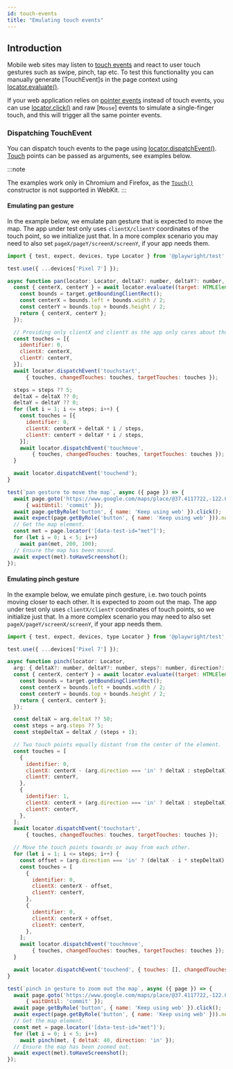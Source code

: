 ```yaml
---
id: touch-events
title: "Emulating touch events"
---
```


## Introduction

Mobile web sites may listen to [touch events](https://developer.mozilla.org/en-US/docs/Web/API/Touch_events) and react to user touch gestures such as swipe, pinch, tap etc. To test this functionality you can manually generate [TouchEvent]s in the page context using [locator.evaluate()](/api/class-locator.mdx#locator-evaluate).

If your web application relies on [pointer events](https://developer.mozilla.org/en-US/docs/Web/API/Pointer_events) instead of touch events, you can use [locator.click()](/api/class-locator.mdx#locator-click) and raw [`Mouse`] events to simulate a single-finger touch, and this will trigger all the same pointer events.

### Dispatching TouchEvent

You can dispatch touch events to the page using [locator.dispatchEvent()](/api/class-locator.mdx#locator-dispatch-event). [Touch](https://developer.mozilla.org/en-US/docs/Web/API/Touch) points can be passed as arguments, see examples below.

:::note

The examples work only in Chromium and Firefox, as the [`Touch()`](https://developer.mozilla.org/en-US/docs/Web/API/Touch/Touch) constructor is not supported in WebKit.
:::

#### Emulating pan gesture

In the example below, we emulate pan gesture that is expected to move the map. The app under test only uses `clientX/clientY` coordinates of the touch point, so we initialize just that. In a more complex scenario you may need to also set `pageX/pageY/screenX/screenY`, if your app needs them.

```js
import { test, expect, devices, type Locator } from '@playwright/test';

test.use({ ...devices['Pixel 7'] });

async function pan(locator: Locator, deltaX?: number, deltaY?: number, steps?: number) {
  const { centerX, centerY } = await locator.evaluate((target: HTMLElement) => {
    const bounds = target.getBoundingClientRect();
    const centerX = bounds.left + bounds.width / 2;
    const centerY = bounds.top + bounds.height / 2;
    return { centerX, centerY };
  });

  // Providing only clientX and clientY as the app only cares about those.
  const touches = [{
    identifier: 0,
    clientX: centerX,
    clientY: centerY,
  }];
  await locator.dispatchEvent('touchstart',
      { touches, changedTouches: touches, targetTouches: touches });

  steps = steps ?? 5;
  deltaX = deltaX ?? 0;
  deltaY = deltaY ?? 0;
  for (let i = 1; i <= steps; i++) {
    const touches = [{
      identifier: 0,
      clientX: centerX + deltaX * i / steps,
      clientY: centerY + deltaY * i / steps,
    }];
    await locator.dispatchEvent('touchmove',
        { touches, changedTouches: touches, targetTouches: touches });
  }

  await locator.dispatchEvent('touchend');
}

test(`pan gesture to move the map`, async ({ page }) => {
  await page.goto('https://www.google.com/maps/place/@37.4117722,-122.0713234,15z',
      { waitUntil: 'commit' });
  await page.getByRole('button', { name: 'Keep using web' }).click();
  await expect(page.getByRole('button', { name: 'Keep using web' })).not.toBeVisible();
  // Get the map element.
  const met = page.locator('[data-test-id="met"]');
  for (let i = 0; i < 5; i++)
    await pan(met, 200, 100);
  // Ensure the map has been moved.
  await expect(met).toHaveScreenshot();
});
```

#### Emulating pinch gesture

In the example below, we emulate pinch gesture, i.e. two touch points moving closer to each other. It is expected to zoom out the map. The app under test only uses `clientX/clientY` coordinates of touch points, so we initialize just that. In a more complex scenario you may need to also set `pageX/pageY/screenX/screenY`, if your app needs them.

```js
import { test, expect, devices, type Locator } from '@playwright/test';

test.use({ ...devices['Pixel 7'] });

async function pinch(locator: Locator,
  arg: { deltaX?: number, deltaY?: number, steps?: number, direction?: 'in' | 'out' }) {
  const { centerX, centerY } = await locator.evaluate((target: HTMLElement) => {
    const bounds = target.getBoundingClientRect();
    const centerX = bounds.left + bounds.width / 2;
    const centerY = bounds.top + bounds.height / 2;
    return { centerX, centerY };
  });

  const deltaX = arg.deltaX ?? 50;
  const steps = arg.steps ?? 5;
  const stepDeltaX = deltaX / (steps + 1);

  // Two touch points equally distant from the center of the element.
  const touches = [
    {
      identifier: 0,
      clientX: centerX - (arg.direction === 'in' ? deltaX : stepDeltaX),
      clientY: centerY,
    },
    {
      identifier: 1,
      clientX: centerX + (arg.direction === 'in' ? deltaX : stepDeltaX),
      clientY: centerY,
    },
  ];
  await locator.dispatchEvent('touchstart',
      { touches, changedTouches: touches, targetTouches: touches });

  // Move the touch points towards or away from each other.
  for (let i = 1; i <= steps; i++) {
    const offset = (arg.direction === 'in' ? (deltaX - i * stepDeltaX) : (stepDeltaX * (i + 1)));
    const touches = [
      {
        identifier: 0,
        clientX: centerX - offset,
        clientY: centerY,
      },
      {
        identifier: 0,
        clientX: centerX + offset,
        clientY: centerY,
      },
    ];
    await locator.dispatchEvent('touchmove',
        { touches, changedTouches: touches, targetTouches: touches });
  }

  await locator.dispatchEvent('touchend', { touches: [], changedTouches: [], targetTouches: [] });
}

test(`pinch in gesture to zoom out the map`, async ({ page }) => {
  await page.goto('https://www.google.com/maps/place/@37.4117722,-122.0713234,15z',
      { waitUntil: 'commit' });
  await page.getByRole('button', { name: 'Keep using web' }).click();
  await expect(page.getByRole('button', { name: 'Keep using web' })).not.toBeVisible();
  // Get the map element.
  const met = page.locator('[data-test-id="met"]');
  for (let i = 0; i < 5; i++)
    await pinch(met, { deltaX: 40, direction: 'in' });
  // Ensure the map has been zoomed out.
  await expect(met).toHaveScreenshot();
});
```


[Accessibility]: /api/class-accessibility.mdx "Accessibility"
[Android]: /api/class-android.mdx "Android"
[AndroidDevice]: /api/class-androiddevice.mdx "AndroidDevice"
[AndroidInput]: /api/class-androidinput.mdx "AndroidInput"
[AndroidSocket]: /api/class-androidsocket.mdx "AndroidSocket"
[AndroidWebView]: /api/class-androidwebview.mdx "AndroidWebView"
[APIRequest]: /api/class-apirequest.mdx "APIRequest"
[APIRequestContext]: /api/class-apirequestcontext.mdx "APIRequestContext"
[APIResponse]: /api/class-apiresponse.mdx "APIResponse"
[APIResponseAssertions]: /api/class-apiresponseassertions.mdx "APIResponseAssertions"
[Browser]: /api/class-browser.mdx "Browser"
[BrowserContext]: /api/class-browsercontext.mdx "BrowserContext"
[BrowserServer]: /api/class-browserserver.mdx "BrowserServer"
[BrowserType]: /api/class-browsertype.mdx "BrowserType"
[CDPSession]: /api/class-cdpsession.mdx "CDPSession"
[Clock]: /api/class-clock.mdx "Clock"
[ConsoleMessage]: /api/class-consolemessage.mdx "ConsoleMessage"
[Coverage]: /api/class-coverage.mdx "Coverage"
[Dialog]: /api/class-dialog.mdx "Dialog"
[Download]: /api/class-download.mdx "Download"
[Electron]: /api/class-electron.mdx "Electron"
[ElectronApplication]: /api/class-electronapplication.mdx "ElectronApplication"
[ElementHandle]: /api/class-elementhandle.mdx "ElementHandle"
[FileChooser]: /api/class-filechooser.mdx "FileChooser"
[Frame]: /api/class-frame.mdx "Frame"
[FrameLocator]: /api/class-framelocator.mdx "FrameLocator"
[GenericAssertions]: /api/class-genericassertions.mdx "GenericAssertions"
[JSHandle]: /api/class-jshandle.mdx "JSHandle"
[Keyboard]: /api/class-keyboard.mdx "Keyboard"
[Locator]: /api/class-locator.mdx "Locator"
[LocatorAssertions]: /api/class-locatorassertions.mdx "LocatorAssertions"
[Logger]: /api/class-logger.mdx "Logger"
[Mouse]: /api/class-mouse.mdx "Mouse"
[Page]: /api/class-page.mdx "Page"
[PageAssertions]: /api/class-pageassertions.mdx "PageAssertions"
[Playwright]: /api/class-playwright.mdx "Playwright"
[PlaywrightAssertions]: /api/class-playwrightassertions.mdx "PlaywrightAssertions"
[Request]: /api/class-request.mdx "Request"
[Response]: /api/class-response.mdx "Response"
[Route]: /api/class-route.mdx "Route"
[Selectors]: /api/class-selectors.mdx "Selectors"
[SnapshotAssertions]: /api/class-snapshotassertions.mdx "SnapshotAssertions"
[TimeoutError]: /api/class-timeouterror.mdx "TimeoutError"
[Touchscreen]: /api/class-touchscreen.mdx "Touchscreen"
[Tracing]: /api/class-tracing.mdx "Tracing"
[Video]: /api/class-video.mdx "Video"
[WebError]: /api/class-weberror.mdx "WebError"
[WebSocket]: /api/class-websocket.mdx "WebSocket"
[WebSocketRoute]: /api/class-websocketroute.mdx "WebSocketRoute"
[Worker]: /api/class-worker.mdx "Worker"
[Fixtures]: /api/class-fixtures.mdx "Fixtures"
[FullConfig]: /api/class-fullconfig.mdx "FullConfig"
[FullProject]: /api/class-fullproject.mdx "FullProject"
[Location]: /api/class-location.mdx "Location"
[Test]: /api/class-test.mdx "Test"
[TestConfig]: /api/class-testconfig.mdx "TestConfig"
[TestInfo]: /api/class-testinfo.mdx "TestInfo"
[TestInfoError]: /api/class-testinfoerror.mdx "TestInfoError"
[TestOptions]: /api/class-testoptions.mdx "TestOptions"
[TestProject]: /api/class-testproject.mdx "TestProject"
[WorkerInfo]: /api/class-workerinfo.mdx "WorkerInfo"
[Reporter]: /api/class-reporter.mdx "Reporter"
[Suite]: /api/class-suite.mdx "Suite"
[TestCase]: /api/class-testcase.mdx "TestCase"
[TestError]: /api/class-testerror.mdx "TestError"
[TestResult]: /api/class-testresult.mdx "TestResult"
[TestStep]: /api/class-teststep.mdx "TestStep"
[Element]: https://developer.mozilla.org/en-US/docs/Web/API/element "Element"
[EvaluationArgument]: /evaluating.mdx#evaluation-argument "EvaluationArgument"
[Promise]: https://developer.mozilla.org/en-US/docs/Web/JavaScript/Reference/Global_Objects/Promise "Promise"
[iterator]: https://developer.mozilla.org/en-US/docs/Web/JavaScript/Reference/Iteration_protocols "Iterator"
[origin]: https://developer.mozilla.org/en-US/docs/Glossary/Origin "Origin"
[selector]: https://developer.mozilla.org/en-US/docs/Web/CSS/CSS_Selectors "selector"
[Serializable]: https://developer.mozilla.org/en-US/docs/Web/JavaScript/Reference/Global_Objects/JSON/stringify#Description "Serializable"
[UIEvent.detail]: https://developer.mozilla.org/en-US/docs/Web/API/UIEvent/detail "UIEvent.detail"
[UnixTime]: https://en.wikipedia.org/wiki/Unix_time "Unix Time"
[xpath]: https://developer.mozilla.org/en-US/docs/Web/XPath "xpath"

[Array]: https://developer.mozilla.org/en-US/docs/Web/JavaScript/Reference/Global_Objects/Array "Array"
[boolean]: https://developer.mozilla.org/en-US/docs/Web/JavaScript/Data_structures#Boolean_type "Boolean"
[Buffer]: https://nodejs.org/api/buffer.html#buffer_class_buffer "Buffer"
[ChildProcess]: https://nodejs.org/api/child_process.html "ChildProcess"
[Date]: https://developer.mozilla.org/en-US/docs/Web/JavaScript/Reference/Global_Objects/Date "Date"
[Error]: https://nodejs.org/api/errors.html#errors_class_error "Error"
[EventEmitter]: https://nodejs.org/api/events.html#events_class_eventemitter "EventEmitter"
[function]: https://developer.mozilla.org/en-US/docs/Web/JavaScript/Reference/Global_Objects/Function "Function"
[FormData]: https://developer.mozilla.org/en-US/docs/Web/API/FormData "FormData"
[Map]: https://developer.mozilla.org/en-US/docs/Web/JavaScript/Reference/Global_Objects/Map "Map"
[Metadata]: https://developer.mozilla.org/en-US/docs/Web/JavaScript/Reference/Global_Objects/Object "Object&lt;string, any&gt;"
[null]: https://developer.mozilla.org/en-US/docs/Web/JavaScript/Reference/Global_Objects/null "null"
[number]: https://developer.mozilla.org/en-US/docs/Web/JavaScript/Data_structures#Number_type "Number"
[Object]: https://developer.mozilla.org/en-US/docs/Web/JavaScript/Reference/Global_Objects/Object "Object"
[Promise]: https://developer.mozilla.org/en-US/docs/Web/JavaScript/Reference/Global_Objects/Promise "Promise"
[Readable]: https://nodejs.org/api/stream.html#stream_class_stream_readable "Readable"
[ReadStream]: https://nodejs.org/api/fs.html#class-fsreadstream "ReadStream"
[RegExp]: https://developer.mozilla.org/en-US/docs/Web/JavaScript/Reference/Global_Objects/RegExp "RegExp"
[string]: https://developer.mozilla.org/en-US/docs/Web/JavaScript/Data_structures#String_type "string"
[void]: https://developer.mozilla.org/en-US/docs/Web/JavaScript/Reference/Global_Objects/undefined "void"
[URL]: https://nodejs.org/api/url.html "URL"
[URLSearchParams]: https://developer.mozilla.org/en-US/docs/Web/API/URLSearchParams "URLSearchParams"

[all available image tags]: https://mcr.microsoft.com/en-us/product/playwright/about "all available image tags"
[Microsoft Artifact Registry]: https://mcr.microsoft.com/en-us/product/playwright/about "Microsoft Artifact Registry"
[Dockerfile.noble]: https://github.com/microsoft/playwright/blob/main/utils/docker/Dockerfile.noble "Dockerfile.noble"
